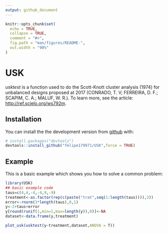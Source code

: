 ```yaml
---
output: github_document
---
```


```r
knitr::opts_chunk$set(
  echo = TRUE,
  collapse = TRUE,
  comment = "#>",
  fig.path = "man/figures/README-",
  out.width = "90%"
)
```

# USK

<!-- badges: start -->
<!-- badges: end -->

*usktest* is a function used to do the Scott-Knott
 cluster analysis (1974) for unbalanced designs proposed at 2017 (CONRADO, T. V; FERREIRA, D. F.; SCAPIM, C. A.; MALUF, W. R.).
 To learn more, see the article: <http://ref.scielo.org/ws792m>.

## Installation

You can install the the development version from [github](https://github.com/felipe179971/USK) with:

``` r
# install.packages("devtools")
devtools::install_github("felipe179971/USK",force = TRUE)
```
## Example

This is a basic example which shows you how to solve a common problem:

```r
library(USK)
## basic example code
taus=c(4,4,-4,-4,9,-9)
treatment<-as.factor(rep(c(paste("trat",seq(1:length(taus)))),3))
error<-rnorm(3*length(taus),0,1)
y<-2+taus+error
y[round(runif(1,min=1,max=length(y)),0)]<-NA
dataset<-data.frame(y,treatment)

plot_usk(usktest(y~treatment,dataset,ANOVA = T))
```

